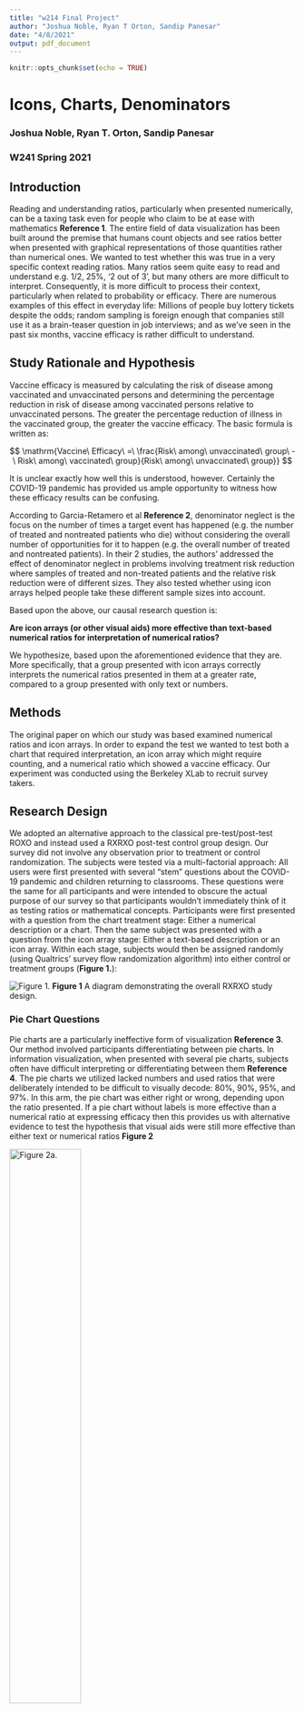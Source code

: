 ```yaml
---
title: "w214 Final Project"
author: "Joshua Noble, Ryan T Orton, Sandip Panesar"
date: "4/8/2021"
output: pdf_document
---
```


```r
knitr::opts_chunk$set(echo = TRUE)
```

# Icons, Charts, Denominators
### Joshua Noble, Ryan T. Orton, Sandip Panesar
### W241 Spring 2021


## Introduction

Reading and understanding ratios, particularly when presented numerically, can be a taxing task even for people who claim to be at ease with mathematics **Reference 1**. The entire field of data visualization has been built around the premise that humans count objects and see ratios better when presented with graphical representations of those quantities rather than numerical ones. We wanted to test whether this was true in a very specific context reading ratios. Many ratios seem quite easy to read and understand e.g. 1/2, 25%, ‘2 out of 3’, but many others are more difficult to interpret. Consequently, it is more difficult to process their context, particularly when related to probability or efficacy. There are numerous examples of this effect in everyday life: Millions of people buy lottery tickets despite the odds; random sampling is foreign enough that companies still use it as a brain-teaser question in job interviews; and as we’ve seen in the past six months, vaccine efficacy is rather difficult to understand.

## Study Rationale and Hypothesis

Vaccine efficacy is measured by calculating the risk of disease among vaccinated and unvaccinated persons and determining the percentage reduction in risk of disease among vaccinated persons relative to unvaccinated persons. The greater the percentage reduction of illness in the vaccinated group, the greater the vaccine efficacy. The basic formula is written as:

$$
\mathrm{Vaccine\ Efficacy\ =\ \frac{Risk\ among\ unvaccinated\ group\ -\ Risk\ among\ vaccinated\ group}{Risk\ among\ unvaccinated\ group}}
$$

It is unclear exactly how well this is understood, however. Certainly the COVID-19 pandemic has provided us ample opportunity to witness how these efficacy results can be confusing.

According to Garcia-Retamero et al **Reference 2**, denominator neglect is the focus on the number of times a target event has happened (e.g. the number of treated and nontreated patients who die) without considering the overall number of opportunities for it to happen (e.g. the overall number of treated and nontreated patients). In their 2 studies, the authors' addressed the effect of denominator neglect in problems involving treatment risk reduction where samples of treated and non-treated patients and the relative risk reduction were of different sizes. They also tested whether using icon arrays helped people take these different sample sizes into account. 

Based upon the above, our causal research question is:

**Are icon arrays (or other visual aids) more effective than text-based numerical ratios for interpretation of numerical ratios?**

We hypothesize, based upon the aforementioned evidence that they are. More specifically, that a group presented with icon arrays correctly interprets the numerical ratios presented in them at a greater rate, compared to a group presented with only text or numbers.

## Methods

The original paper on which our study was based examined numerical ratios and icon arrays. In order to expand the test we wanted to test both a chart that required interpretation, an icon array which might require counting, and a numerical ratio which showed a vaccine efficacy. Our experiment was conducted using the Berkeley XLab to recruit survey takers.

## Research Design

We adopted an alternative approach to the classical pre-test/post-test ROXO and instead used a RXRXO post-test control group design. Our survey did not involve any observation prior to treatment or control randomization. The subjects were tested via a multi-factorial approach: All users were first presented with several "stem" questions about the COVID-19 pandemic and children returning to classrooms. These questions were the same for all participants and were intended to obscure the actual purpose of our survey so that participants wouldn't immediately think of it as testing ratios or mathematical concepts. Participants were first presented with a question from the chart treatment stage: Either a numerical description or a chart. Then the same subject was presented with a question from the icon array stage: Either a text-based description or an icon array. Within each stage, subjects would then be assigned randomly (using Qualtrics' survey flow randomization algorithm) into either control or treatment groups (**Figure 1.**):

![Figure 1.](images/roxo.png)
**Figure 1** A diagram demonstrating the overall RXRXO study design.

### Pie Chart Questions

Pie charts are a particularly ineffective form of visualization **Reference 3**. Our method involved participants differentiating between pie charts. In information visualization, when presented with several pie charts, subjects often have difficult interpreting or differentiating between them **Reference 4**. The pie charts we utilized lacked numbers and used ratios that were deliberately intended to be difficult to visually decode: 80%, 90%, 95%, and 97%. In this arm, the pie chart was either right or wrong, depending upon the ratio presented. If a pie chart without labels is more effective than a numerical ratio at expressing efficacy then this provides us with alternative evidence to test the hypothesis that visual aids were still more effective than either text or numerical ratios **Figure 2**

![Figure 2a.](images/3_97.png){width=50%}
![Figure 2b.](images/5_95.png){width=50%}

**Figure 2** a. A pie chart representing 97% efficacy, b. A pie chart representing 85% efficacy.

### Icon Array Questions

For the icon array questions, icon arrays were employed to test numerical ratios of efficacy against icon arrays that represented vaccine efficacy. These icon arrays differ from the pie chart pairings in that they contain countable quantities of different colored icons and thus can be more precise than the charts **Figure 3**. 

![Figure 3a.](images/array_1.png){width=50%}

![Figure 3b.](images/array_2.png){width=50%}

**Figure 3** a. Icon array representing the treatment group of a hypothetical vaccine trial, whereby 4 out of 200 (represented by red and black figures, respectively) contracted COVID-19 following vaccination. b. Icon array representing the control group of a hypothetical vaccine trial, whereby 10 out of 100 (represented by red and black figures, respectively) contracted COVID-19 following vaccination. Altogether, vaccine efficacy is 80%.

The 'correct' answer to the question presented to the icon array subjects is also significantly easier to interpret compared to those in the chart arm. The correct answer was always 'yes', i.e. the vaccine was efficacious at the 80% level.

## Confounding Variables

In addition to the study-specific data, we also acquired a range of demographic data of participants. Numerous factors may affect the responses to our questions, namely how well subjects were able to understand them. These include age, level of educational attainment and English as a second language (ESL) status. We therefore kept data from the Berkeley Xlab experimental survey pertaining to these factors for use in analysis. 

## Analytic Plan

> 1. Descriptive statistics.
> 2. Group-based Statistical Tests (Chi-Squared).
> 3. Regression Analysis with and without potential control features. 

## Pilot Data

We ran a pilot study using Qualitrics which received 19 valid responses. This survey was open for approximately 10 days. The structure of the Pilot survey contained two arms which tested a chart against a numerator/denominator numerical representation and an icon array against a numerator/denominator numerical representation. We didn't collect demographic data from respondents. The accuracy of responses to the two questions is shown below: 

![Pilot Study Results](images/pilot_table.png)

The pilot study was not large enough to provide reliable sample sizes but it did provide confirmation that our survey itself was working as intended.

In the chart treatment group, users answered correctly 85.7% of the time, while in the control they answered 83.3% of the time. **Table 1.**.

![Table 1.](images/pilot_table.png)


The pilot study was not large enough to provide reliable sample sizes but it did provide confirmation that our survey itself was working as intended.

## Results 

The overall breakdown of our study is provided in **Figure 4.**. In all there were 309 respondents. 45 subjects were lost to attrition (test-stage surveys, failure to complete). For the first question, 131 subjects were presented with the pie-chart (treatment group) and 133 subjects were presented with the text control question. For the second question, 128 subjects were presented with the icon array (treatment group), 128 subjects were presented with the text control question. 

![Figure 4.](images/StudyFlow.png)

**Figure 4.** A diagram demonstrating the study flow and numbers of respondents for each respective control and treatment stage. 

### Stem Questions

These were asked mainly as a distractor for subjects, prior to being presented with the questions of interest. The data is presented in **Table 2.**

![Table 2.](images/stems.png) 

### Demographics

Regarding relevant demographics, participant age ranged from 18 to 54, with a mean age of 23.5 (standard deviation 5.5). Relevant demographics of the test subjects are presented, grouped by educational level in **Table 3.**.

![Table 3.](images/demographics.png) 

Approximately half of the respondents had completed some college (likely undergraduate students), a quarter had completed their undergraduate studies, while only 8% progressed onto further education. 16% of respondents had no college. Interestingly, the majority of respondents in all educational groups were ESL students, with over 4/5 of postgraduate respondents reporting ESL status. 

### Between-Group Comparison

**Table 4.** summarizes the responses received for the first set of questions, where the subjects were exposed to either the text or the pie chart. 83.5% of those in the control answered the question correctly, while only 68.9% in the treatment did. As these data were categorical, consisted of counts between groups, and were generated through random sampling we utilized a $\chi^2$ test to determine if the proportion of right and wrong answers was significantly different between groups. The $\chi^2$ value was 7.42 and had a p-value of 0.006, indicating a highly significant difference. 

![Table 4.](images/chart_matrix.png) 

**Table 5.** summarizes the responses received for the second set of questions, where the subjects were exposed to either the text or the icon array. 84.4% of those in the control answered the question correctly, while 93.8% in the treatment did. As these data were categorical, consisted of counts between groups, and were generated through random sampling we utilized a $\chi^2$ test to determine if the proportion of right and wrong answers was significantly different between groups. The $\chi^2$ value was 5.80 and had a p-value of 0.0160, indicating a significant difference at the 5% level. 

![Table 5.](images/array_matrix.png)

To summarize, the treatment arm of the chart control group had a higher proportion of incorrect answers compared to the control arm, while the treatment arm of the icon array group had a higher proportion of correct answers compared to the controls. These differences were significant at the 5% level at least, confirming our original hypothesis. Nevertheless, the $\chi^2$ approach cannot control for the additional demographic factors that we identified as potentially being relevant, so regression analysis may offer further insight by allowing us to control for these factors.  

### Regression Analysis

We created a simple model that regresses the number of correct answers against the participants being in two treatment groups:

\begin{table}[!htbp] \centering 
  \caption{} 
  \label{} 
\begin{tabular}{@{\extracolsep{5pt}}lc} 
\\[-1.8ex]\hline 
\hline \\[-1.8ex] 
 & \multicolumn{1}{c}{\textit{Dependent variable:}} \\ 
\cline{2-2} 
\\[-1.8ex] & all\_q\_right \\ 
\hline \\[-1.8ex] 
 q1\_treat & $-$0.014 \\ 
  & (0.070) \\ 
  & \\ 
 q2\_treat & 0.150$^{**}$ \\ 
  & (0.069) \\ 
  & \\ 
 Constant & 1.551$^{***}$ \\ 
  & (0.064) \\ 
  & \\ 
\hline \\[-1.8ex] 
Observations & 264 \\ 
R$^{2}$ & 0.018 \\ 
Adjusted R$^{2}$ & 0.011 \\ 
Residual Std. Error & 0.557 (df = 261) \\ 
F Statistic & 2.454$^{*}$ (df = 2; 261) \\ 
\hline 
\hline \\[-1.8ex] 
\textit{Note:}  & \multicolumn{1}{r}{$^{*}$p$<$0.1; $^{**}$p$<$0.05; $^{***}$p$<$0.01} \\ 
\end{tabular} 
\end{table} \


Our second model regresses the response for each arm of the study against being in the respective treatment group and the education level of the participant.

\begin{table}[!htbp] \centering 
  \caption{} 
  \label{} 
\begin{tabular}{@{\extracolsep{5pt}}lcc} 
\\[-1.8ex]\hline 
\hline \\[-1.8ex] 
 & \multicolumn{2}{c}{\textit{Dependent variable:}} \\ 
\cline{2-3} 
\\[-1.8ex] & q1\_right & q2\_right \\ 
\\[-1.8ex] & (1) & (2)\\ 
\hline \\[-1.8ex] 
 q1\_treat & $-$0.087 &  \\ 
  & (0.055) &  \\ 
  & & \\ 
 q2\_treat &  & 0.110$^{***}$ \\ 
  &  & (0.039) \\ 
  & & \\ 
 as.factor(Edu\_Level)Bachelor's degree & 0.035 & $-$0.072 \\ 
  & (0.110) & (0.078) \\ 
  & & \\ 
 as.factor(Edu\_Level)No college & 0.093 & $-$0.204$^{**}$ \\ 
  & (0.118) & (0.083) \\ 
  & & \\ 
 as.factor(Edu\_Level)Some college & 0.178$^{*}$ & $-$0.136$^{*}$ \\ 
  & (0.103) & (0.073) \\ 
  & & \\ 
 Constant & 0.656$^{***}$ & 0.953$^{***}$ \\ 
  & (0.099) & (0.070) \\ 
  & & \\ 
\hline \\[-1.8ex] 
Observations & 264 & 264 \\ 
R$^{2}$ & 0.031 & 0.054 \\ 
Adjusted R$^{2}$ & 0.016 & 0.039 \\ 
Residual Std. Error (df = 259) & 0.441 & 0.312 \\ 
F Statistic (df = 4; 259) & 2.087$^{*}$ & 3.678$^{***}$ \\ 
\hline 
\hline \\[-1.8ex] 
\textit{Note:}  & \multicolumn{2}{r}{$^{*}$p$<$0.1; $^{**}$p$<$0.05; $^{***}$p$<$0.01} \\ 
\end{tabular} 
\end{table} 

## References

1. **Insert reference from intro paragraph here**
2. [Do Icon Arrays Help Reduce Denominator Neglect?]
3. [(William S. Cleveland, The Elements of Graphing Data, Hobart Press, 1994]
4. (Edward Tufte, The Visual Display of Quantitative Information, Graphics Press, 1983, p. 178.)

